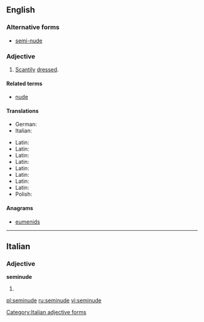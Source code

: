 ==English==

===Alternative forms===
* [[semi-nude]]

===Adjective===
{{en-adj|-}}

# [[scanty|Scantily]] [[dress]]ed.

====Related terms====
* [[nude]]

====Translations====
{{trans-top|scantily dressed}}
* German: {{t-|de|halbnackt}}
* Italian: {{t-|it|seminudo}}
{{trans-mid}}
* Latin: {{t|la|seminudus}}
* Latin: {{t|la|seminudus}}
* Latin: {{t|la|seminudus}}
* Latin: {{t|la|seminudus}}
* Latin: {{t|la|seminudus}}
* Latin: {{t|la|seminudus}}
* Latin: {{t|la|seminudus}}
* Latin: {{t|la|seminudus}}
* Polish: {{t-|pl|półnagi}}
{{trans-bottom}}

====Anagrams====
* [[eumenids#English|eumenids]]

----

==Italian==

===Adjective===
'''seminude''' {{f}}

# {{feminine plural of|[[seminudo]]|lang=it}}
[[Category:Italian adjective forms]]

[[pl:seminude]]
[[ru:seminude]]
[[vi:seminude]]
